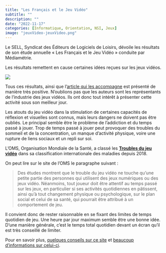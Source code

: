 ```yaml
---
title: "Les Français et le Jeu Vidéo"
subtitle: ""
description: ""
date: "2022-11-17"
categories: [Informatique, Orientation, NSI, Jeux]
image: "jeuxVideo-jeuxVideo.png"
---
```


<!-- wp:paragraph -->
<p>Le SELL, Syndicat des Éditeurs de Logiciels de Loisirs, dévoile les résultats de son étude annuelle « Les Français et le Jeu Vidéo » conduite par Médiamétrie.</p>
<!-- /wp:paragraph -->

<!-- wp:paragraph -->
<p>Les résultats remettent en cause certaines idées reçues sur les jeux vidéos.</p>
<!-- /wp:paragraph -->

![](jeuxVideo-jeuxVideo.png)


<!-- wp:paragraph -->
<p>Tous ces résultats, ainsi que l'<a href="https://www.sell.fr/news/lessentiel-du-jeu-video-novembre-2022" target="_blank" rel="noreferrer noopener">article qui les accompagne</a> est présenté de manière très positive. N'oublions pas que les auteurs sont les représentants de l'industrie des jeux vidéos. Ils ont donc tout intérêt à présenter cette activité sous son meilleur jour.</p>
<!-- /wp:paragraph -->

<!-- wp:paragraph -->
<p>Les atouts du jeu vidéo dans la stimulation de certaines capacités de réflexion et visuelles sont connus, mais leurs dangers ne doivent pas être oubliés. Le principal semble être le problème de l'addiction et du temps passé à jouer. Trop de temps passé à jouer peut provoquer des troubles du sommeil et de la concentration, un manque d'activité physique, voire une rupture de liens sociaux et un repli sur soi.</p>
<!-- /wp:paragraph -->

<!-- wp:paragraph -->
<p>L'OMS, Organisation Mondiale de la Santé, a classé les <a href="https://www.who.int/fr/news-room/questions-and-answers/item/gaming-disorder" target="_blank" rel="noreferrer noopener"><strong>Troubles du jeu vidéo</strong></a> dans sa classification internationale des maladies depuis 2018.</p>
<!-- /wp:paragraph -->

<!-- wp:paragraph -->
<p>On peut lire sur le site de l'OMS le paragraphe suivant :</p>
<!-- /wp:paragraph -->

<!-- wp:quote -->
<blockquote class="wp-block-quote"><!-- wp:paragraph -->
<p>Des études montrent que le trouble du jeu vidéo ne touche qu’une petite partie des personnes qui utilisent des jeux numériques ou des jeux vidéo. Néanmoins, tout joueur doit être attentif au temps passé sur les jeux, en particulier si ses activités quotidiennes en pâtissent, ainsi qu’à tout changement physique ou psychologique, sur le plan social et celui de sa santé, qui pourrait être attribué à un comportement de jeu. </p>
<!-- /wp:paragraph --></blockquote>
<!-- /wp:quote -->

<!-- wp:paragraph -->
<p>Il convient donc de rester raisonnable en se fixant des limites de temps quotidien de jeu. Une heure par jour maximum semble être une bonne idée. D'une manière générale, c'est le temps total quotidien devant un écran qu'il est très conseillé de limiter.</p>
<!-- /wp:paragraph -->

<!-- wp:paragraph -->
<p>Pour en savoir plus, <a href="https://www.passeportsante.net/fr/psychologie/Fiche.aspx?doc=addiction-jeux-videos" target="_blank" rel="noreferrer noopener">quelques conseils sur ce site</a> et <a href="https://lebonusagedesecrans.fr/essentiel-a-savoir/" target="_blank" rel="noreferrer noopener">beaucoup d'informations sur celui-ci</a>.</p>
<!-- /wp:paragraph -->